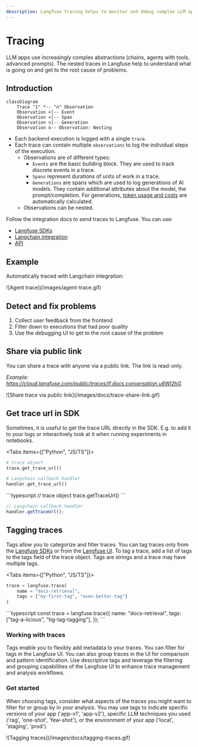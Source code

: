 ```yaml
---
description: Langfuse tracing helps to monitor and debug complex LLM apps such as chains and agents.
---
```


# Tracing

LLM apps use increasingly complex abstractions (chains, agents with tools, advanced prompts). The nested traces in Langfuse help to understand what is going on and get to the root cause of problems.

## Introduction

```mermaid
classDiagram
    Trace "1" *-- "n" Observation
    Observation <|-- Event
    Observation <|-- Span
    Observation <|-- Generation
    Observation o-- Observation: Nesting
```

- Each backend execution is logged with a single `trace`.
- Each trace can contain multiple `observations` to log the individual steps of the execution.
  - Observations are of different types:
    - `Events` are the basic building block. They are used to track discrete events in a trace.
    - `Spans` represent durations of units of work in a trace.
    - `Generations` are spans which are used to log generations of AI models. They contain additional attributes about the model, the prompt/completion. For generations, [token usage and costs](/docs/model-usage) are automatically calculated.
  - Observations can be nested.

Follow the integration docs to send traces to Langfuse. You can use:

- [Langfuse SDKs](/docs/sdk)
- [Langchain integration](/docs/langchain)
- [API](/docs/api)

## Example

Automatically traced with Langchain integration:

<Frame>![Agent trace](/images/agent-trace.gif)</Frame>

## Detect and fix problems

1. Collect user feedback from the frontend
2. Filter down to executions that had poor quality
3. Use the debugging UI to get to the root cause of the problem

## Share via public link

You can share a trace with anyone via a public link. The link is read-only.

_Example: https://cloud.langfuse.com/public/traces/lf.docs.conversation.u6Wl2hG_

<Frame>![Share trace via public link](/images/docs/trace-share-link.gif)</Frame>

## Get trace url in SDK

Sometimes, it is useful to get the trace URL directly in the SDK. E.g. to add it to your logs or interactively look at it when running experiments in notebooks.

<Tabs items={["Python", "JS/TS"]}>
<Tab>
```python
# trace object
trace.get_trace_url()
```

```python
# Langchain callback handler
handler.get_trace_url()
```

</Tab>
<Tab>
```typescript
// trace object
trace.getTraceUrl()
```

```typescript
// Langchain callback handler
handler.getTraceUrl();
```

</Tab>

</Tabs>

## Tagging traces

Tags allow you to categorize and filter traces. You can tag traces only from the [Langfuse SDKs](/docs/sdk) or from the [Langfuse UI](https://cloud.langfuse.com). To tag a trace, add a list of tags to the tags field of the trace object. Tags are strings and a trace may have multiple tags.

<Tabs items={["Python", "JS/TS"]}>
<Tab>
```python
trace = langfuse.trace(
    name = "docs-retrieval",
    tags = ["my-first-tag", "even-better-tag"]
)
```

</Tab>

<Tab>
```typescript
const trace = langfuse.trace({
  name: "docs-retrieval",
  tags: ["tag-a-licious", "tig-tag-tagging"],
});
```

</Tab>

</Tabs>

### Working with traces

Tags enable you to flexibly add metadata to your traces.
You can filter for tags in the Langfuse UI. You can also group traces in the UI for comparison and pattern identification.
Use descriptive tags and leverage the filtering and grouping capabilities of the Langfuse UI to enhance trace management and analysis workflows.

### Get started

When choosing tags, consider what aspects of the traces you might want to filter for or group by in your analysis. You may use tags to indicate specific versions of your app ('app-v1', 'app-v2'), specific LLM techniques you used ('rag', 'one-shot', 'few-shot'), or the environment of your app ('local', 'staging', 'prod').

<Frame>![Tagging traces](/images/docs/tagging-traces.gif)</Frame>
